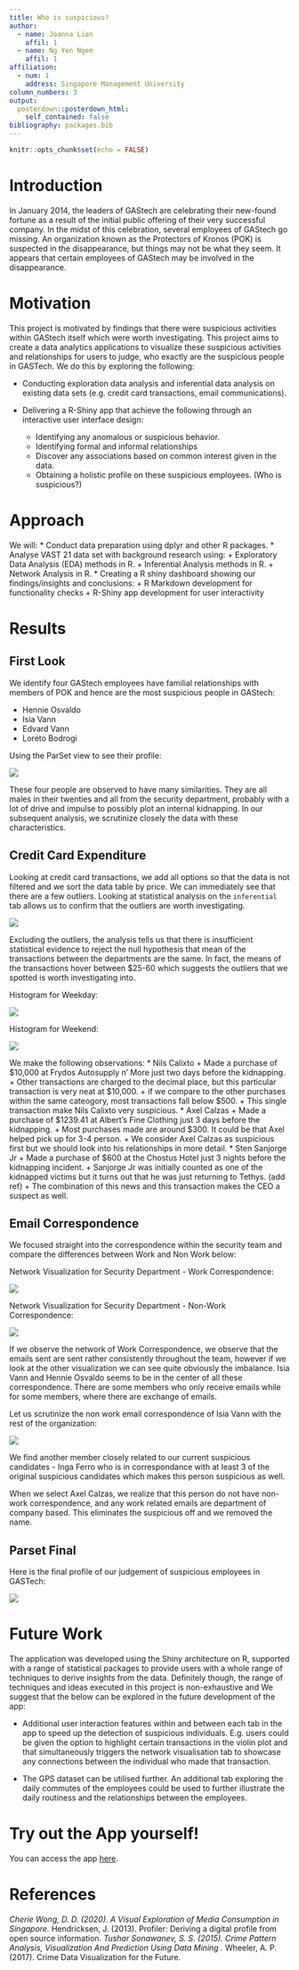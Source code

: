 ```yaml
---
title: Who is suspicious?
author:
  - name: Joanna Lian
    affil: 1
  - name: Ng Yen Ngee
    affil: 1
affiliation:
  - num: 1
    address: Singapore Management University
column_numbers: 3
output: 
  posterdown::posterdown_html:
    self_contained: false
bibliography: packages.bib
---
```


```r
knitr::opts_chunk$set(echo = FALSE)
```

# Introduction

In January 2014, the leaders of GAStech are celebrating their new-found fortune as a result of the initial public offering of their very successful company. In the midst of this celebration, several employees of GAStech go missing. An organization known as the Protectors of Kronos (POK) is suspected in the disappearance, but things may not be what they seem. It appears that certain employees of GAStech may be involved in the disappearance. 

# Motivation

This project is motivated by findings that there were suspicious activities within GAStech itself which were worth investigating. This project aims to create a data analytics applications to visualize these suspicious activities and relationships for users to judge, who exactly are the suspicious people in GASTech. We do this by exploring the following:

* Conducting exploration data analysis and inferential data analysis on existing data sets (e.g. credit card transactions, email communications).
    
* Delivering a R-Shiny app that achieve the following through an interactive user interface design: 
    + Identifying any anomalous or suspicious behavior.
    + Identifying formal and informal relationships
    + Discover any associations based on common interest given in the data.  
    + Obtaining a holistic profile on these suspicious employees. (Who is suspicious?)

# Approach

We will:
* Conduct data preparation using dplyr and other R packages.
* Analyse VAST 21 data set with background research using:
    + Exploratory Data Analysis (EDA) methods in R.
    + Inferential Analysis methods in R.
    + Network Analysis in R.
* Creating a R shiny dashboard showing our findings/insights and conclusions:
    + R Markdown development for functionality checks
    + R-Shiny app development for user interactivity

# Results

## First Look

We identify four GAStech employees have familial relationships with members of POK and hence are the most suspicious people in GAStech:

* Hennie Osvaldo 
* Isia Vann 
* Edvard Vann 
* Loreto Bodrogi

Using the ParSet view to see their profile: 

![](poster_files/figure-html/parset_4peeps.JPG)

These four people are observed to have many similarities. They are all males in their twenties and all from the security department, probably with a lot of drive and impulse to possibly plot an internal kidnapping. In our subsequent analysis, we scrutinize closely the data with these characteristics. 

## Credit Card Expenditure

Looking at credit card transactions, we add all options so that the data is not filtered and we sort the data table by price. We can immediately see that there are a few outliers. Looking at statistical analysis on the `inferential` tab allows us to confirm that the outliers are worth investigating.

![](poster_files/figure-html/anova_department.JPG)

Excluding the outliers, the analysis tells us that there is insufficient statistical evidence to reject the null hypothesis that mean of the transactions between the departments are the same. In fact, the means of the transactions hover between $25-60 which suggests the outliers that we spotted is worth investigating into.

Histogram for Weekday: 

![](poster_files/figure-html/cc_max_range.JPG)

Histogram for Weekend: 

![](poster_files/figure-html/cc_max_range_weekend.PNG)

We make the following observations: 
* Nils Calixto 
  + Made a purchase of $10,000 at Frydos Autosupply n' More just two days before the kidnapping.
  + Other transactions are charged to the decimal place, but this particular transaction is very neat at $10,000. 
  + if we compare to the other purchases within the same cateogory, most transactions fall below $500. 
  + This single transaction make Nils Calixto very suspicious. 
* Axel Calzas 
  + Made a purchase of $1239.41 at Albert's Fine Clothing just 3 days before the kidnapping. 
  + Most purchases made are around $300. It could be that Axel helped pick up for 3-4 person. 
  + We consider Axel Calzas as suspicious first but we should look into his relationships in more detail. 
* Sten Sanjorge Jr 
  + Made a purchase of $600 at the Chostus Hotel just 3 nights before the kidnapping incident. 
  + Sanjorge Jr was initially counted as one of the kidnapped victims but it turns out that he was just returning to Tethys. (add ref)
  + The combination of this news and this transaction makes the CEO a suspect as well. 
  
## Email Correspondence 

We focused straight into the correspondence within the security team and compare the differences between Work and Non Work below: 

Network Visualization for Security Department - Work Correspondence: 

![](poster_files/figure-html/networkviz_security_work.JPG)

Network Visualization for Security Department - Non-Work Correspondence: 

![](poster_files/figure-html/networkviz_security_nonwork.JPG)

If we observe the network of Work Correspondence, we observe that the emails sent are sent rather consistently throughout the team, however if we look at the other visualization we can see quite obviously the imbalance. Isia Vann and Hennie Osvaldo seems to be in the center of all these correspondence. There are some members who only receive emails while for some members, where there are exchange of emails. 

Let us scrutinize the non work email correspondence of Isia Vann with the rest of the organization: 

![](poster_files/figure-html/networkviz_security_iVann.JPG)

We find another member closely related to our current suspicious candidates - Inga Ferro who is in correspondance with at least 3 of the original suspicious candidates which makes this person suspicious as well. 

When we select Axel Calzas, we realize that this person do not have non-work correspondence, and any work related emails are department of company based. This eliminates the suspicious off and we removed the name. 

## Parset Final 

Here is the final profile of our judgement of suspicious employees in GASTech: 

![](poster_files/figure-html/parset_final.JPG)


# Future Work

The application was developed using the Shiny architecture on R, supported with a range of statistical packages to provide users with a whole range of techniques to derive insights from the data. Definitely though, the range of techniques and ideas executed in this project is non-exhaustive and We suggest that the below can be explored in the future development of the app:

* Additional user interaction features within and between each tab in the app to speed up the detection of suspicious individuals. E.g. users could be given the option to highlight certain transactions in the violin plot and that simultaneously triggers the network visualisation tab to showcase any connections between the individual who made that transaction.

* The GPS dataset can be utilised further. An additional tab exploring the daily commutes of the employees could be used to further illustrate the daily routiness and the relationships between the employees.


# Try out the App yourself! 

You can access the app [here](https://whoissuspicious.shinyapps.io/who_is_suspicious/).

# References

*Cherie Wong, D. D. (2020). A Visual Exploration of Media Consumption in Singapore. 
*Hendricksen, J. (2013). Profiler: Deriving a digital profile from open source information. 
*Tushar Sonawanev, S. S. (2015). Crime Pattern Analysis, Visualization And Prediction Using Data Mining . 
*Wheeler, A. P. (2017). Crime Data Visualization for the Future. 

